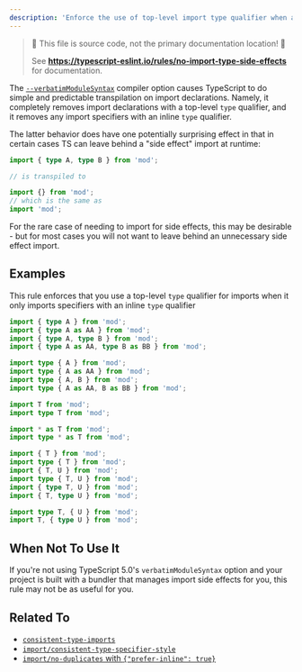 ```yaml
---
description: 'Enforce the use of top-level import type qualifier when an import only has specifiers with inline type qualifiers.'
---
```



> 🛑 This file is source code, not the primary documentation location! 🛑
>
> See **https://typescript-eslint.io/rules/no-import-type-side-effects** for documentation.

The [`--verbatimModuleSyntax`](https://www.typescriptlang.org/tsconfig#verbatimModuleSyntax) compiler option causes TypeScript to do simple and predictable transpilation on import declarations.
Namely, it completely removes import declarations with a top-level `type` qualifier, and it removes any import specifiers with an inline `type` qualifier.

The latter behavior does have one potentially surprising effect in that in certain cases TS can leave behind a "side effect" import at runtime:

```ts
import { type A, type B } from 'mod';

// is transpiled to

import {} from 'mod';
// which is the same as
import 'mod';
```

For the rare case of needing to import for side effects, this may be desirable - but for most cases you will not want to leave behind an unnecessary side effect import.

## Examples

This rule enforces that you use a top-level `type` qualifier for imports when it only imports specifiers with an inline `type` qualifier

<Tabs>
<TabItem value="❌ Incorrect">

```ts
import { type A } from 'mod';
import { type A as AA } from 'mod';
import { type A, type B } from 'mod';
import { type A as AA, type B as BB } from 'mod';
```

</TabItem>
<TabItem value="✅ Correct">

```ts
import type { A } from 'mod';
import type { A as AA } from 'mod';
import type { A, B } from 'mod';
import type { A as AA, B as BB } from 'mod';

import T from 'mod';
import type T from 'mod';

import * as T from 'mod';
import type * as T from 'mod';

import { T } from 'mod';
import type { T } from 'mod';
import { T, U } from 'mod';
import type { T, U } from 'mod';
import { type T, U } from 'mod';
import { T, type U } from 'mod';

import type T, { U } from 'mod';
import T, { type U } from 'mod';
```

</TabItem>
</Tabs>

## When Not To Use It

If you're not using TypeScript 5.0's `verbatimModuleSyntax` option and your project is built with a bundler that manages import side effects for you, this rule may not be as useful for you.

## Related To

- [`consistent-type-imports`](./consistent-type-imports.mdx)
- [`import/consistent-type-specifier-style`](https://github.com/import-js/eslint-plugin-import/blob/main/docs/rules/consistent-type-specifier-style.md)
- [`import/no-duplicates` with `{"prefer-inline": true}`](https://github.com/import-js/eslint-plugin-import/blob/main/docs/rules/no-duplicates.md#inline-type-imports)
